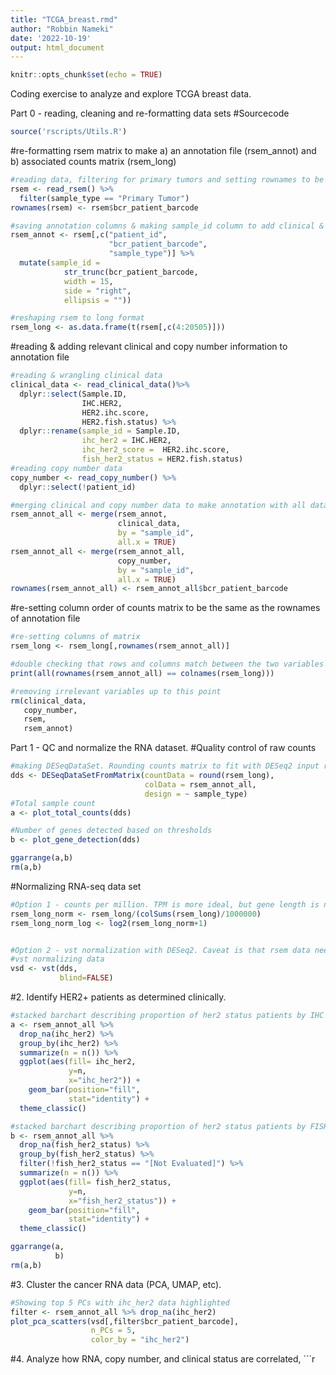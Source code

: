 ```yaml
---
title: "TCGA_breast.rmd"
author: "Robbin Nameki"
date: '2022-10-19'
output: html_document
---
```


```r
knitr::opts_chunk$set(echo = TRUE)
```

Coding exercise to analyze and explore TCGA breast data. 

Part 0 - reading, cleaning and re-formatting data sets 
#Sourcecode
```r
source('rscripts/Utils.R')
```

#re-formatting rsem matrix to make a) an annotation file (rsem_annot) and b) associated counts matrix (rsem_long)
```r
#reading data, filtering for primary tumors and setting rownames to be patient barcode
rsem <- read_rsem() %>%
  filter(sample_type == "Primary Tumor")
rownames(rsem) <- rsem$bcr_patient_barcode

#saving annotation columns & making sample_id column to add clinical & copy number data later
rsem_annot <- rsem[,c("patient_id",
                      "bcr_patient_barcode",
                      "sample_type")] %>%
  mutate(sample_id = 
            str_trunc(bcr_patient_barcode,
            width = 15,
            side = "right",
            ellipsis = "")) 

#reshaping rsem to long format
rsem_long <- as.data.frame(t(rsem[,c(4:20505)])) 
```

#reading & adding relevant clinical and copy number information to annotation file
```r
#reading & wrangling clinical data
clinical_data <- read_clinical_data()%>%
  dplyr::select(Sample.ID,
                IHC.HER2,
                HER2.ihc.score,
                HER2.fish.status) %>%
  dplyr::rename(sample_id = Sample.ID,
                ihc_her2 = IHC.HER2,
                ihc_her2_score =  HER2.ihc.score,
                fish_her2_status = HER2.fish.status) 
#reading copy number data
copy_number <- read_copy_number() %>%
  dplyr::select(!patient_id)

#merging clinical and copy number data to make annotation with all data (rsem_annot_all)
rsem_annot_all <- merge(rsem_annot,
                        clinical_data,
                        by = "sample_id",
                        all.x = TRUE)
rsem_annot_all <- merge(rsem_annot_all,
                        copy_number,
                        by = "sample_id",
                        all.x = TRUE)
rownames(rsem_annot_all) <- rsem_annot_all$bcr_patient_barcode
```

#re-setting column order of counts matrix to be the same as the rownames of annotation file
```r
#re-setting columns of matrix
rsem_long <- rsem_long[,rownames(rsem_annot_all)]

#double checking that rows and columns match between the two variables
print(all(rownames(rsem_annot_all) == colnames(rsem_long)))

#removing irrelevant variables up to this point
rm(clinical_data,
   copy_number,
   rsem,
   rsem_annot)
```

Part 1 - QC and normalize the RNA dataset.
#Quality control of raw counts
```r
#making DESeqDataSet. Rounding counts matrix to fit with DESeq2 input requirements.
dds <- DESeqDataSetFromMatrix(countData = round(rsem_long),
                              colData = rsem_annot_all,
                              design = ~ sample_type)
#Total sample count
a <- plot_total_counts(dds)

#Number of genes detected based on thresholds
b <- plot_gene_detection(dds)

ggarrange(a,b)
rm(a,b)
```

#Normalizing RNA-seq data set
```r
#Option 1 - counts per million. TPM is more ideal, but gene length is not available. 
rsem_long_norm <- rsem_long/(colSums(rsem_long)/1000000)
rsem_long_norm_log <- log2(rsem_long_norm+1)


#Option 2 - vst normalization with DESeq2. Caveat is that rsem data needs to be rounded and is not ideal.
#vst normalizing data
vsd <- vst(dds, 
           blind=FALSE)

```

#2. Identify HER2+ patients as determined clinically.
```r
#stacked barchart describing proportion of her2 status patients by IHC
a <- rsem_annot_all %>%
  drop_na(ihc_her2) %>%
  group_by(ihc_her2) %>%
  summarize(n = n()) %>%
  ggplot(aes(fill= ihc_her2, 
             y=n, 
             x="ihc_her2")) + 
    geom_bar(position="fill", 
             stat="identity") +
  theme_classic()

#stacked barchart describing proportion of her2 status patients by FISH
b <- rsem_annot_all %>%
  drop_na(fish_her2_status) %>%
  group_by(fish_her2_status) %>%
  filter(!fish_her2_status == "[Not Evaluated]") %>%
  summarize(n = n()) %>%
  ggplot(aes(fill= fish_her2_status, 
             y=n, 
             x="fish_her2_status")) + 
    geom_bar(position="fill", 
             stat="identity") +
  theme_classic()

ggarrange(a,
          b)
rm(a,b)
```

#3. Cluster the cancer RNA data (PCA, UMAP, etc).
```r
#Showing top 5 PCs with ihc_her2 data highlighted
filter <- rsem_annot_all %>% drop_na(ihc_her2)
plot_pca_scatters(vsd[,filter$bcr_patient_barcode], 
                  n_PCs = 5, 
                  color_by = "ihc_her2")
```

#4. Analyze how RNA, copy number, and clinical status are correlated,
```r




